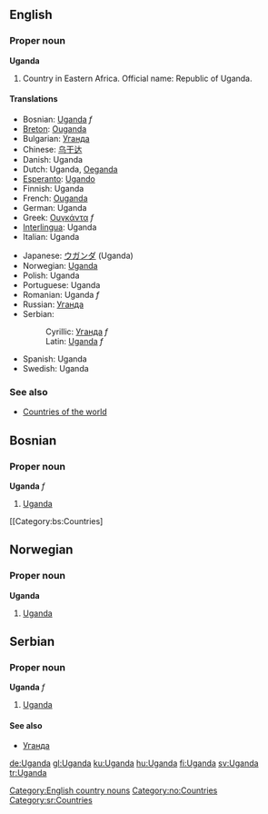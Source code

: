 ==English==
===Proper noun===
'''Uganda'''

# Country in Eastern Africa. Official name: Republic of Uganda.

====Translations====
{{top}}
*Bosnian: [[Uganda#Bosnian|Uganda]] ''f''
*[[Breton]]: [[Ouganda]]
*Bulgarian: [[Уганда]]
*Chinese: [[乌干达]]
*Danish: Uganda
*Dutch: Uganda, [[Oeganda]]
*[[Esperanto]]: [[Ugando]]
*Finnish: Uganda
*French: [[Ouganda]]
*German: Uganda
*Greek: [[Ουγκάντα]] ''f''
*[[Interlingua]]: Uganda
*Italian: Uganda
{{mid}}
*Japanese: [[ウガンダ]] (Uganda)
*Norwegian: [[#Norwegian|Uganda]]
*Polish: Uganda
*Portuguese: Uganda
*Romanian: Uganda ''f''
*Russian: [[Уганда]]
*Serbian:
*:Cyrillic: [[Уганда#Serbian|Уганда]] ''f''
*:Latin: [[Uganda#Serbian|Uganda]] ''f''
*Spanish: Uganda
*Swedish: Uganda
{{bottom}}
===See also===
*[[Countries of the world]]
[[Category:English country nouns]]

==Bosnian==
===Proper noun===
'''Uganda''' ''f''
#[[Uganda]]
[[Category:bs:Countries]

==Norwegian==
===Proper noun===
[[Category:no:Countries]]
'''Uganda'''
#[[#English|Uganda]]

==Serbian==
===Proper noun===
'''Uganda''' ''f''
#[[Uganda]]
====See also====
*[[Уганда]]
[[Category:sr:Countries]]

[[de:Uganda]]
[[gl:Uganda]]
[[ku:Uganda]]
[[hu:Uganda]]
[[fi:Uganda]]
[[sv:Uganda]]
[[tr:Uganda]]